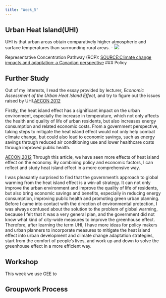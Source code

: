 ```yaml
---
title: "Week_5"
---
```


## Urban Heat Island(UHI)

UHI is that urban areas obtain comparatively higher atmospheric and surface temperatures than surrounding rural areas. - ![](https://github.com/jianghan0v0/Learning-diary-han-jiang/raw/main/images/uhi.jpg)

Representative Concentration Pathway (RCP):
[SOURCE:Climate change impacts and adaptation: a Canadian perspective](https://ostrnrcan-dostrncan.canada.ca/entities/publication/af4fa3fb-e57b-412b-b88f-cec65fbc52e7) 
### Policy

## Further Study 
Out of my interests, I read the essay provided by lecturer, *Economic Assessment of the Urban Heat Island Effect*, and try to figure out the issues raised by UHI.[AECON,2012](https://www.melbourne.vic.gov.au/sitecollectiondocuments/eco-assessment-of-urban-heat-island-effect.pdf)

Firstly, the heat island effect has a significant impact on the urban environment, especially the increase in temperature, which not only affects the health and quality of life of urban residents, but also increases energy consumption and related economic costs. From a government perspective, taking steps to mitigate the heat island effect would not only help combat climate change, but could also lead to economic savings, such as energy savings through reduced air conditioning use and lower healthcare costs through improved public health.

[AECON,2012](https://www.melbourne.vic.gov.au/sitecollectiondocuments/eco-assessment-of-urban-heat-island-effect.pdf)
Through this article, we have seen more effects of heat island effect on the economy. By combining policy and economic factors, I can reflect and study heat island effect in a more comprehensive way.

I was pleasantly surprised to find that the government's approach to global warming from the heat island effect is a win-all strategy. It can not only improve the urban environment and improve the quality of life of residents, but also bring economic savings and benefits, especially in reducing energy consumption, improving public health and promoting green urban planning. Before I came into contact with the direction of environmental protection, I was always confused about the solution to the problem of global warming, because I felt that it was a very general plan, and the government did not know what kind of city-wide measures to improve the greenhouse effect. Therefore, after learning the term UHI, I have more ideas for policy makers and urban planners to incorporate measures to mitigate the heat island effect into urban development and climate change adaptation strategies, start from the comfort of people's lives, and work up and down to solve the greenhouse effect in a more efficient way.

## Workshop
This week we use GEE to 

## Groupwork Process
